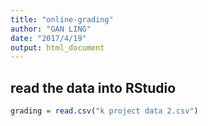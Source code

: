 ```yaml
---
title: "online-grading"
author: "GAN LING"
date: "2017/4/19"
output: html_document
---
```


## read the data into RStudio

```r
grading = read.csv("k project data 2.csv")

```